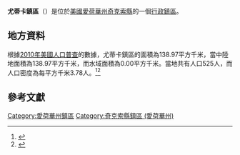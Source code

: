 {{noteTA
|G1=USState
|G2=地名
|G3=Unit
}}
{{Infobox settlement
|official_name            = 尤蒂卡鎮區
|native_name = Utica Township
|settlement_type          = [[行政鎮區|行政鎮區]]
|image_skyline            = 
|imagesize                = 
|image_map                = Map highlighting Utica Township, Chickasaw County, Iowa.svg
|mapsize                  = 250px
|pushpin_map  =USA Iowa
|pushpin_label = 尤蒂卡鎮區
|pushpin_label_position   = top
|pushpin_map_caption      = 尤蒂卡鎮區在愛荷華州的位置
|subdivision_type         = [[世界政區索引|國家]]
|subdivision_type1        = [[美国州份|州份]]
|subdivision_type2        = [[愛荷華州行政区划|縣]]
|subdivision_name         = [[美国|美国]]
|subdivision_name1        = [[愛荷華州|愛荷華州]]
|subdivision_name2        = [[奇克索縣_(愛荷華州)|奇克索縣]]
|elevation_ft             = 1106
|elevation_m              = 337
|timezone                 = [[北美中部時區|北美中部時區]]
|area_total_km2           = 138.97
|area_land_km2            = 138.97
|area_water_km2           = 0.00
|area_total_sq_mi         = 
|area_land_sq_mi          = 
|area_water_sq_mi         = 
|population_as_of         = [[2010年美國人口普查|2010]]
|population_footnotes     = 
|population_total         = 525
|population_density_km2   = auto
|population_density_sq_mi = auto
|utc_offset               = -6
|coordinates              = {{coord|43|08|53|N|92|08|24|W|type:city_region:US-AL_source:GNS-enwiki|display=inline,title}}
| coor_pinpoint           = 
| coordinates_footnotes   = 
|timezone_DST             = CDT
|utc_offset_DST           = -5
|postal_code_type         = [[美國郵區編號|郵區編號]]
|postal_code              = 
|area_code                = {{link-en|电话区号641|Area code 641|641}}
|blank_name = [[地名信息系统|GNIS ID]]
|blank_info = 468851
}}
'''尤蒂卡鎮區'''（{{lang-en|Utica Township}}）是位於[[美國|美國]][[愛荷華州|愛荷華州]][[奇克索縣_(愛荷華州)|奇克索縣]]的一個[[行政鎮區|行政鎮區]]。

== 地方資料 ==
根據[[2010年美國人口普查|2010年美國人口普查]]的數據，尤蒂卡鎮區的面積為138.97平方千米，當中陸地面積為138.97平方千米，而水域面積為0.00平方千米。當地共有人口525人，而人口密度為每平方千米3.78人。<ref name="GR8">{{cite web|url=http://factfinder2.census.gov|publisher=[[美国人口调查局|美国人口调查局]]|accessdate=2011-05-14|title=American FactFinder|archive-date=2013-09-11|archive-url=https://web.archive.org/web/20130911234518/http://factfinder2.census.gov/|dead-url=no}}</ref><ref>{{cite web|url=https://www.citypopulation.de/en/usa/iowa/admin/|title=USA: Iowa (Counties and Townships) - City Population}}</ref>

== 參考文獻 ==
{{reflist}}

{{奇克索縣 (愛荷華州)}}

{{DEFAULTSORT:Utica Township}}
[[Category:愛荷華州鎮區|Category:愛荷華州鎮區]]
[[Category:奇克索縣鎮區_(愛荷華州)|Category:奇克索縣鎮區 (愛荷華州)]]

{{Iowa-geo-stub}}